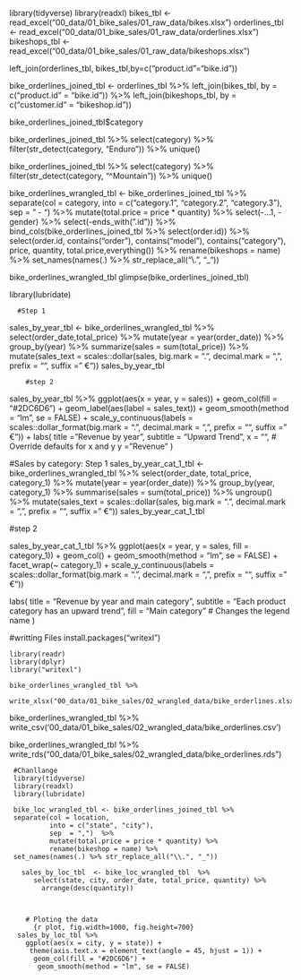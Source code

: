 library(tidyverse)
library(readxl)
bikes_tbl <- read_excel("00_data/01_bike_sales/01_raw_data/bikes.xlsx")
orderlines_tbl <- read_excel("00_data/01_bike_sales/01_raw_data/orderlines.xlsx")
bikeshops_tbl <-  read_excel("00_data/01_bike_sales/01_raw_data/bikeshops.xlsx")

left_join(orderlines_tbl, bikes_tbl,by=c("product.id"="bike.id"))

bike_orderlines_joined_tbl <- orderlines_tbl %>%
        left_join(bikes_tbl, by = c("product.id" = "bike.id")) %>%
        left_join(bikeshops_tbl, by = c("customer.id" = "bikeshop.id"))
        
bike_orderlines_joined_tbl$category       
 
 
 bike_orderlines_joined_tbl %>% 
  select(category) %>%
  filter(str_detect(category, "Enduro")) %>% 
    unique()
 
 bike_orderlines_joined_tbl %>% 
  select(category) %>%
  filter(str_detect(category, "^Mountain")) %>% 
  unique()
  
  bike_orderlines_wrangled_tbl <- bike_orderlines_joined_tbl %>%
     separate(col    = category,
           into   = c("category.1", "category.2", "category.3"),
           sep    = " - ") %>% 
           mutate(total.price = price * quantity) %>% 
           select(-...1, -gender) %>%
           select(-ends_with(".id")) %>%
           bind_cols(bike_orderlines_joined_tbl %>% select(order.id)) %>% 
           select(order.id, contains("order"), contains("model"),                    contains("category"), price, quantity, total.price,everything())  %>% 
            rename(bikeshops = name) %>%
  set_names(names(.) %>% str_replace_all("\\.", "_"))


bike_orderlines_wrangled_tbl 
glimpse(bike_orderlines_joined_tbl)

library(lubridate)

      #Step 1
sales_by_year_tbl  <- bike_orderlines_wrangled_tbl %>%
    select(order_date,total_price) %>%
      mutate(year = year(order_date)) %>%
        group_by(year) %>% 
          summarize(sales = sum(total_price)) %>%
       mutate(sales_text = scales::dollar(sales, big.mark = ".", 
               decimal.mark = ",", prefix = "", suffix = " €"))
          sales_by_year_tbl
          
        #step 2  
 sales_by_year_tbl %>% 
     ggplot(aes(x = year, y = sales)) +
       geom_col(fill = "#2DC6D6") + 
       geom_label(aes(label = sales_text)) +
       geom_smooth(method = "lm", se = FALSE) +
       scale_y_continuous(labels = scales::dollar_format(big.mark = ".", 
                                                    decimal.mark = ",", 
                                                    prefix = "", 
                                                    suffix = " €")) +
  labs(
    title    = "Revenue by year",
    subtitle = "Upward Trend",
    x = "", # Override defaults for x and y
    y = "Revenue"
  )
  
  #Sales by category: Step 1
   sales_by_year_cat_1_tbl <- bike_orderlines_wrangled_tbl %>%
     select(order_date, total_price, category_1) %>%
      mutate(year = year(order_date)) %>% 
        group_by(year, category_1)  %>%
         summarise(sales = sum(total_price)) %>%
           ungroup() %>% 
            mutate(sales_text = scales::dollar(sales, big.mark = ".", 
                                     decimal.mark = ",", 
                                     prefix = "", 
                                     suffix = " €"))
sales_by_year_cat_1_tbl 

  
  #step 2
  
  sales_by_year_cat_1_tbl %>% 
    ggplot(aes(x = year, y = sales, fill = category_1)) +
     geom_col() + 
     geom_smooth(method = "lm", se = FALSE) +
     facet_wrap(~ category_1) +
  scale_y_continuous(labels = scales::dollar_format(big.mark = ".", 
                                                    decimal.mark = ",", 
                                                    prefix = "", 
                                                    suffix = " €")) 
  
  labs(
    title = "Revenue by year and main category",
    subtitle = "Each product category has an upward trend",
    fill = "Main category" # Changes the legend name
  )
  
  #writting Files
    install.packages("writexl")
    
    library(readr)
    library(dplyr)
    library("writexl")
   
    bike_orderlines_wrangled_tbl %>%
     write_xlsx("00_data/01_bike_sales/02_wrangled_data/bike_orderlines.xlsx")
  
   bike_orderlines_wrangled_tbl %>% 
     write_csv('00_data/01_bike_sales/02_wrangled_data/bike_orderlines.csv') 
     
   bike_orderlines_wrangled_tbl %>% 
     write_rds("00_data/01_bike_sales/02_wrangled_data/bike_orderlines.rds")
     
     
     #Chanllange
     library(tidyverse) 
     library(readxl)
     library(lubridate)
     
     bike_loc_wrangled_tbl <- bike_orderlines_joined_tbl %>%  
     separate(col = location, 
              into = c("state", "city"),
              sep  = ",")  %>% 
              mutate(total.price = price * quantity) %>%
              rename(bikeshop = name) %>%
     set_names(names(.) %>% str_replace_all("\\.", "_"))
              
       sales_by_loc_tbl  <- bike_loc_wrangled_tbl  %>% 
          select(state, city, order_date, total_price, quantity) %>% 
            arrange(desc(quantity)) 
            
                       
                       
        # Ploting the data
          {r plot, fig.width=1000, fig.height=700}
      sales_by_loc_tbl %>% 
        ggplot(aes(x = city, y = state)) + 
         theme(axis.text.x = element_text(angle = 45, hjust = 1)) + 
          geom_col(fill = "#2DC6D6") +
           geom_smooth(method = "lm", se = FALSE) 
     
     
     
     
     
     
     
